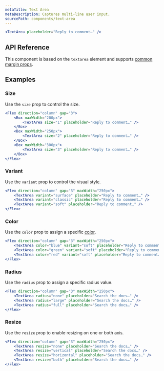 ```yaml
---
metaTitle: Text Area
metaDescription: Captures multi-line user input.
sourcePath: components/text-area
---
```


```jsx live=true
<TextArea placeholder="Reply to comment…" />
```

## API Reference

This component is based on the `textarea` element and supports [common margin props](/themes/docs/overview/layout#margin-props).

<ThemesPropsTable defs="textAreaPropDefs" />

## Examples

### Size

Use the `size` prop to control the size.

```jsx live=true
<Flex direction="column" gap="3">
	<Box maxWidth="200px">
		<TextArea size="1" placeholder="Reply to comment…" />
	</Box>
	<Box maxWidth="250px">
		<TextArea size="2" placeholder="Reply to comment…" />
	</Box>
	<Box maxWidth="300px">
		<TextArea size="3" placeholder="Reply to comment…" />
	</Box>
</Flex>
```

### Variant

Use the `variant` prop to control the visual style.

```jsx live=true
<Flex direction="column" gap="3" maxWidth="250px">
	<TextArea variant="surface" placeholder="Reply to comment…" />
	<TextArea variant="classic" placeholder="Reply to comment…" />
	<TextArea variant="soft" placeholder="Reply to comment…" />
</Flex>
```

### Color

Use the `color` prop to assign a specific [color](/themes/docs/theme/color).

```jsx live=true
<Flex direction="column" gap="3" maxWidth="250px">
	<TextArea color="blue" variant="soft" placeholder="Reply to comment…" />
	<TextArea color="green" variant="soft" placeholder="Reply to comment…" />
	<TextArea color="red" variant="soft" placeholder="Reply to comment…" />
</Flex>
```

### Radius

Use the `radius` prop to assign a specific radius value.

```jsx live=true
<Flex direction="column" gap="3" maxWidth="250px">
	<TextArea radius="none" placeholder="Search the docs…" />
	<TextArea radius="large" placeholder="Search the docs…" />
	<TextArea radius="full" placeholder="Search the docs…" />
</Flex>
```

### Resize

Use the `resize` prop to enable resizing on one or both axis.

```jsx live=true
<Flex direction="column" gap="3" maxWidth="250px">
	<TextArea resize="none" placeholder="Search the docs…" />
	<TextArea resize="vertical" placeholder="Search the docs…" />
	<TextArea resize="horizontal" placeholder="Search the docs…" />
	<TextArea resize="both" placeholder="Search the docs…" />
</Flex>
```
